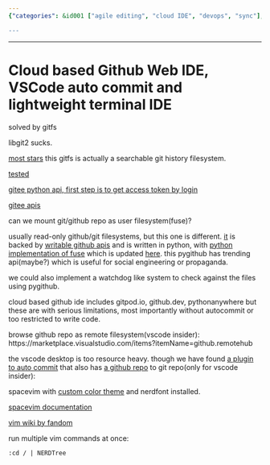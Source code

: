 ```yaml
---
{"categories": &id001 ["agile editing", "cloud IDE", "devops", "sync"], "category": "GitFS", "date": "2023-12-22 23:52:59", "description": "GitFS is a powerful tool that allows users to mount Git/GitHub repos as read-write user filesystems using FUSE. This innovative approach offers advantages over traditional cloud-based Git IDEs, while also providing customization resources for popular platforms such as VSCode Insider and SpaceVim. Users can enjoy the benefits of a fully searchable Git history combined with the convenience of a local filesystem, making it an essential tool for efficient code management.", "tags": *id001, "title": "Cloud based Github Web IDE, VSCode auto commit and lightweight terminal IDE"}

---
```


------

# Cloud based Github Web IDE, VSCode auto commit and lightweight terminal IDE

solved by gitfs

libgit2 sucks.

[most stars](https://github.com/presslabs/gitfs)
this gitfs is actually a searchable git history filesystem.

[tested](https://github.com/semk/GitFS)

[gitee python api, first step is to get access token by login](https://gitee.com/wuyu15255872976/gitee-python-client/tree/master/gitee_client/apis)

[gitee apis](https://gitee.com/api/v5/swagger#/postV5ReposOwnerRepoContentsPath)

can we mount git/github repo as user filesystem(fuse)?

usually read-only github/git filesystems, but this one is different. [it](https://github.com/danishprakash/githubfs) is backed by [writable github apis](https://pygithub.readthedocs.io/en/latest/examples/Repository.html#update-a-file-in-the-repository) and is written in python, with [python implementation of fuse](https://github.com/terencehonles/fusepy) which is updated [here](https://github.com/fusepy/fusepy). this pygithub has trending api(maybe?) which is useful for social engineering or propaganda.

we could also implement a watchdog like system to check against the files using pygithub.

cloud based github ide includes gitpod.io, github.dev, pythonanywhere but these are with serious limitations, most importantly without autocommit or too restricted to write code.

browse github repo as remote filesystem(vscode insider):
https://marketplace.visualstudio.com/items?itemName=github.remotehub

the vscode desktop is too resource heavy. though we have found [a plugin to auto commit](https://marketplace.visualstudio.com/items?itemName=emjio.git-auto-commit) that also has [a github repo](https://github.com/emjio/git-auto-commit) to git repo(only for vscode insider):

spacevim with [custom color theme](https://github.com/jordst/colorscheme) and nerdfont installed.

[spacevim documentation](https://spacevim.org/documentation/)

[vim wiki by fandom](https://vim.fandom.com/wiki)

run multiple vim commands at once:
```vimscript
:cd / | NERDTree
```

